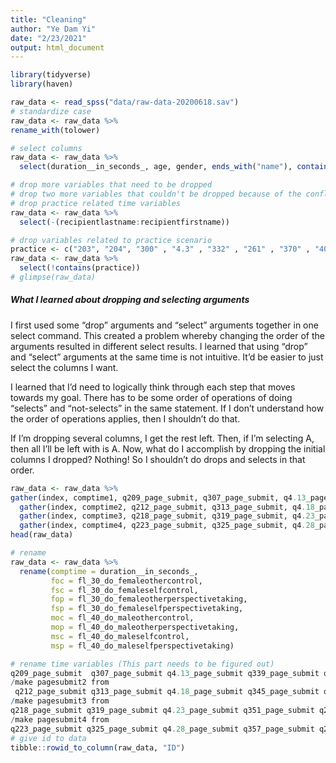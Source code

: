 ```yaml
---
title: "Cleaning"
author: "Ye Dam Yi"
date: "2/23/2021"
output: html_document
---
```


```r
library(tidyverse)
library(haven)

```

```r
raw_data <- read_spss("data/raw-data-20200618.sav")
# standardize case 
raw_data <- raw_data %>% 
rename_with(tolower)
```

```r
# select columns
raw_data <- raw_data %>% 
  select(duration__in_seconds_, age, gender, ends_with("name"), contains("page_submit"), ends_with("int"), ends_with("obj"), ends_with("decision"), ends_with("pos"), ends_with("neg"), oposout:snegfeel, gloomy, eggplant, nyc, code:fl_40_do_maleselfperspectivetaking)

# drop more variables that need to be dropped 
# drop two more variables that couldn't be dropped because of the conflict in the select command above re: "Name"
# drop practice related time variables
raw_data <- raw_data %>% 
  select(-(recipientlastname:recipientfirstname))

# drop variables related to practice scenario
practice <- c("203", "204", "300" , "4.3" , "332" , "261" , "370" , "403" , "436")
raw_data <- raw_data %>% 
  select(!contains(practice))
# glimpse(raw_data)

```


##### What I learned about dropping and selecting arguments
I first used some "drop" arguments and "select" arguments together in one select command. This created a problem whereby changing the order of the arguments resulted in different select results. I learned that using "drop" and "select" arguments at the same time is not intuitive. It'd be easier to just select the columns I want. 

I learned that I'd need to logically think through each step that moves towards my goal. There has to be some order of operations of doing "selects" and "not-selects" in the same statement. If I don't understand how the order of operations applies, then I shouldn't do that. 

If I'm dropping several columns, I get the rest left. Then, if I'm selecting A, then all I'll be left with is A. Now, what do I accomplish by dropping the initial columns I dropped? Nothing! So I shouldn't do drops and selects in that order.

```r
raw_data <- raw_data %>%   
gather(index, comptime1, q209_page_submit, q307_page_submit, q4.13_page_submit, q339_page_submit, q267_page_submit, q377_page_submit, q410_page_submit, q443_page_submit) %>% 
  gather(index, comptime2, q212_page_submit, q313_page_submit, q4.18_page_submit, q345_page_submit, q273_page_submit, q383_page_submit, q416_page_submit, q449_page_submit ) %>% 
  gather(index, comptime3, q218_page_submit, q319_page_submit, q4.23_page_submit, q351_page_submit, q279_page_submit, q389_page_submit, q422_page_submit, q455_page_submit) %>% 
  gather(index, comptime4, q223_page_submit, q325_page_submit, q4.28_page_submit, q357_page_submit, q285_page_submit, q395_page_submit, q428_page_submit, q461_page_submit)
head(raw_data)
```


```r
# rename 
raw_data <- raw_data %>% 
  rename(comptime = duration__in_seconds_,
         foc = fl_30_do_femaleothercontrol,
         fsc = fl_30_do_femaleselfcontrol,
         fop = fl_30_do_femaleotherperspectivetaking,
         fsp = fl_30_do_femaleselfperspectivetaking,
         moc = fl_40_do_maleothercontrol,
         mop = fl_40_do_maleotherperspectivetaking,
         msc = fl_40_do_maleselfcontrol,
         msp = fl_40_do_maleselfperspectivetaking)

# rename time variables (This part needs to be figured out)
q209_page_submit  q307_page_submit q4.13_page_submit q339_page_submit q267_page_submit q377_page_submit q410_page_submit q443_page_submit 
/make pagesubmit2 from
 q212_page_submit q313_page_submit q4.18_page_submit q345_page_submit q273_page_submit q383_page_submit q416_page_submit q449_page_submit 
/make pagesubmit3 from 
q218_page_submit q319_page_submit q4.23_page_submit q351_page_submit q279_page_submit q389_page_submit q422_page_submit q455_page_submit 
/make pagesubmit4 from  
q223_page_submit q325_page_submit q4.28_page_submit q357_page_submit q285_page_submit q395_page_submit q428_page_submit q461_page_submit 
# give id to data
tibble::rowid_to_column(raw_data, "ID")
```